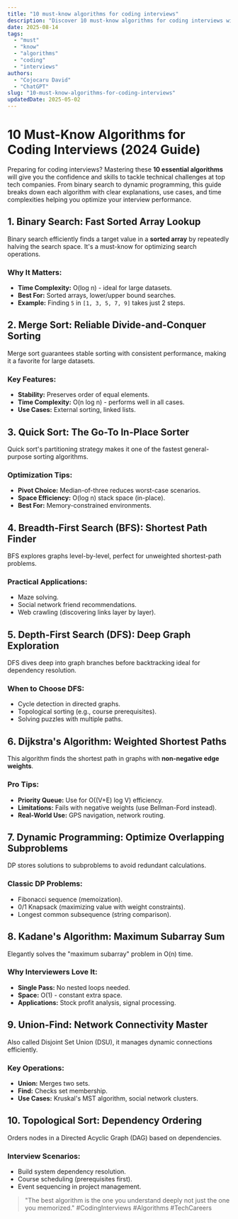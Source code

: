 ```yaml
---
title: "10 must-know algorithms for coding interviews"
description: "Discover 10 must-know algorithms for coding interviews with this in-depth guide, providing actionable insights and practical tips to boost your knowledge and results."
date: 2025-08-14
tags:
  - "must"
  - "know"
  - "algorithms"
  - "coding"
  - "interviews"
authors:
  - "Cojocaru David"
  - "ChatGPT"
slug: "10-must-know-algorithms-for-coding-interviews"
updatedDate: 2025-05-02
---
```


# 10 Must-Know Algorithms for Coding Interviews (2024 Guide)

Preparing for coding interviews? Mastering these **10 essential algorithms** will give you the confidence and skills to tackle technical challenges at top tech companies. From binary search to dynamic programming, this guide breaks down each algorithm with clear explanations, use cases, and time complexities helping you optimize your interview performance.

## 1. Binary Search: Fast Sorted Array Lookup

Binary search efficiently finds a target value in a **sorted array** by repeatedly halving the search space. It's a must-know for optimizing search operations.

### Why It Matters:
- **Time Complexity:** O(log n) - ideal for large datasets.
- **Best For:** Sorted arrays, lower/upper bound searches.
- **Example:** Finding `5` in `[1, 3, 5, 7, 9]` takes just 2 steps.

## 2. Merge Sort: Reliable Divide-and-Conquer Sorting

Merge sort guarantees stable sorting with consistent performance, making it a favorite for large datasets.

### Key Features:
- **Stability:** Preserves order of equal elements.
- **Time Complexity:** O(n log n) - performs well in all cases.
- **Use Cases:** External sorting, linked lists.

## 3. Quick Sort: The Go-To In-Place Sorter

Quick sort's partitioning strategy makes it one of the fastest general-purpose sorting algorithms.

### Optimization Tips:
- **Pivot Choice:** Median-of-three reduces worst-case scenarios.
- **Space Efficiency:** O(log n) stack space (in-place).
- **Best For:** Memory-constrained environments.

## 4. Breadth-First Search (BFS): Shortest Path Finder

BFS explores graphs level-by-level, perfect for unweighted shortest-path problems.

### Practical Applications:
- Maze solving.
- Social network friend recommendations.
- Web crawling (discovering links layer by layer).

## 5. Depth-First Search (DFS): Deep Graph Exploration

DFS dives deep into graph branches before backtracking ideal for dependency resolution.

### When to Choose DFS:
- Cycle detection in directed graphs.
- Topological sorting (e.g., course prerequisites).
- Solving puzzles with multiple paths.

## 6. Dijkstra's Algorithm: Weighted Shortest Paths

This algorithm finds the shortest path in graphs with **non-negative edge weights**.

### Pro Tips:
- **Priority Queue:** Use for O((V+E) log V) efficiency.
- **Limitations:** Fails with negative weights (use Bellman-Ford instead).
- **Real-World Use:** GPS navigation, network routing.

## 7. Dynamic Programming: Optimize Overlapping Subproblems

DP stores solutions to subproblems to avoid redundant calculations.

### Classic DP Problems:
- Fibonacci sequence (memoization).
- 0/1 Knapsack (maximizing value with weight constraints).
- Longest common subsequence (string comparison).

## 8. Kadane's Algorithm: Maximum Subarray Sum

Elegantly solves the "maximum subarray" problem in O(n) time.

### Why Interviewers Love It:
- **Single Pass:** No nested loops needed.
- **Space:** O(1) - constant extra space.
- **Applications:** Stock profit analysis, signal processing.

## 9. Union-Find: Network Connectivity Master

Also called Disjoint Set Union (DSU), it manages dynamic connections efficiently.

### Key Operations:
- **Union:** Merges two sets.
- **Find:** Checks set membership.
- **Use Cases:** Kruskal's MST algorithm, social network clusters.

## 10. Topological Sort: Dependency Ordering

Orders nodes in a Directed Acyclic Graph (DAG) based on dependencies.

### Interview Scenarios:
- Build system dependency resolution.
- Course scheduling (prerequisites first).
- Event sequencing in project management.

> "The best algorithm is the one you understand deeply not just the one you memorized." #CodingInterviews #Algorithms #TechCareers